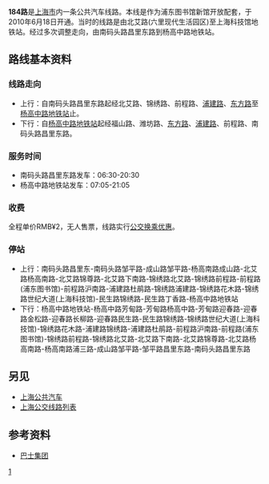 {{nofootnotes|time=2010-07-26T03:26:02+00:00}}
{{Infobox Bus Route 
| image= 
| number= 184路
| operator= [[巴士六汽|巴士六汽]] 
| garage= 
| length= 
| time=
| start= 南码头路昌里东路
| via= 北艾路、锦绣路、前程路、浦建路、东方路、张杨路、福山路
| end= 杨高中路地铁站
| level= 06:30-20:30
| level1= 07:05-21:05
| frequency= 
| Other_route= 
| vehicle= SXC6105G5（W0F）
| Fare= RMB¥2
| Section_Fare1=
| Section_Fare2=
| compete= | bgcolor= green
| fontcolor= white
}}
'''184路'''是[[上海市|上海市]]内一条公共汽车线路。本线是作为浦东图书馆新馆开放配套，于2010年6月18日开通。当时的线路是由北艾路(六里现代生活园区)至上海科技馆地铁站。经过多次调整走向，由南码头路昌里东路到杨高中路地铁站。

== 路线基本资料 ==
=== 线路走向 ===
*上行：自南码头路昌里东路起经北艾路、锦绣路、前程路、[[浦建路|浦建路]]、[[东方路|东方路]]至[[杨高中路地铁站|杨高中路地铁站]]止。
*下行：自[[杨高中路地铁站|杨高中路地铁站]]起经福山路、潍坊路、[[东方路|东方路]]、[[浦建路|浦建路]]、前程路、南码头路昌里东路。

=== 服务时间 ===
*南码头路昌里东路发车：06:30-20:30
*杨高中路地铁站发车：07:05-21:05

=== 收费 ===
全程单价RMB¥2，无人售票，线路实行[[上海公共交通卡#上海本地优惠政策列表|公交换乘优惠]]。

=== 停站 ===
*上行：南码头路昌里东-南码头路邹平路-成山路邹平路-杨高南路成山路-北艾路杨高南路-北艾路锦尊路-北艾路下南路-锦绣路北艾路-锦绣路前程路-前程路(浦东图书馆)-前程路沪南路-浦建路杜鹃路-锦绣路浦建路-锦绣路花木路-锦绣路世纪大道(上海科技馆)-民生路锦绣路-民生路丁香路-杨高中路地铁站
*下行：杨高中路地铁站-杨高中路芳甸路-芳甸路杨高中路-芳甸路迎春路-迎春路金松路-迎春路长柳路-迎春路民生路-民生路锦绣路-锦绣路世纪大道(上海科技馆)-锦绣路花木路-浦建路锦绣路-浦建路杜鹃路-前程路沪南路-前程路(浦东图书馆)-锦绣路前程路-锦绣路北艾路-北艾路下南路-北艾路锦尊路-北艾路杨高南路-杨高南路浦三路-成山路邹平路-邹平路昌里东路-南码头路昌里东路
== 另见 ==
*[[上海公共汽车|上海公共汽车]]
*[[上海公交线路列表|上海公交线路列表]]

== 参考资料 ==
<div class="references-small">
* [https://web.archive.org/web/20161018205607/http://www.84000.com.cn/ 巴士集团]
</div>
[[Category:上海公交路线|1]]